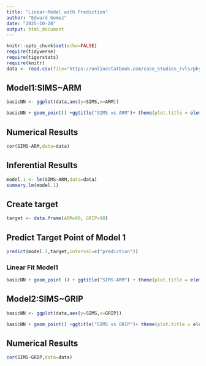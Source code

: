```yaml
---
title: "Linear-Model with Prediction"
author: "Edward Gomez"
date: "2025-10-28"
output: html_document
---
```


```r
knitr::opts_chunk$set(echo=FALSE)
require(tidyverse)
require(tigerstats)
require(knitr)
data <- read.csv(file="https://onlinestatbook.com/case_studies_rvls/physical_strength/data.txt",sep="",header=TRUE)  
```

## Model1:SIMS~ARM

```r
basicNN <- ggplot(data,aes(y=SIMS,x=ARM))
```

```r
basicNN + geom_point() +ggtitle("SIMS vs ARM")+ theme(plot.title = element_text(hjust=0.5,size=20))
```

## Numerical Results 

```r
cor(SIMS~ARM,data=data)
```

## Inferential Results

```r
model.1 <- lm(SIMS~ARM,data=data)
summary.lm(model.1)
```

## Create target
```r
target <- data.frame(ARM=90, GRIP=90)
```

## Predict Target Point of Model 1 
```r
predict(model.1,target,interval=c("prediction"))
```

### Linear Fit Model1

```r
basicNN + geom_point () + ggtitle("SIMS-ARM") + theme(plot.title = element_text(hjust = 0.5, size = 20)) + geom_smooth(method = lm)
```

## Model2:SIMS~GRIP

```r
basicNN <- ggplot(data,aes(y=SIMS,x=GRIP))
```

```r
basicNN + geom_point() +ggtitle("SIMS vs GRIP")+ theme(plot.title = element_text(hjust=0.5,size=20))
```

## Numerical Results

```r
cor(SIMS~GRIP,data=data)
```



